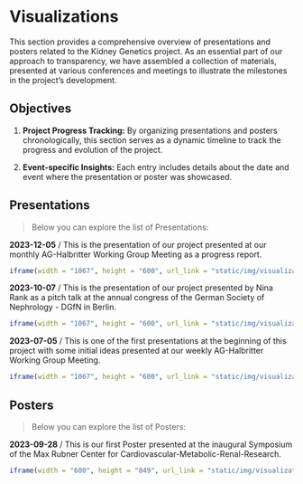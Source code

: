 # Visualizations {#visualizations}

This section provides a comprehensive overview of presentations and posters related to the Kidney Genetics project. 
As an essential part of our approach to transparency, we have assembled a collection of materials,
presented at various conferences and meetings to illustrate the milestones in the project's development.


## Objectives

1. **Project Progress Tracking:** By organizing presentations and posters chronologically, this section serves as a dynamic timeline to track the progress and evolution of the project.

2. **Event-specific Insights:** Each entry includes details about the date and event where the presentation or poster was showcased.


## Presentations

> Below you can explore the list of Presentations:

**2023-12-05** / This is the presentation of our project presented at our monthly AG-Halbritter Working Group Meeting as a progress report.

```r
iframe(width = "1067", height = "600", url_link = "static/img/visualizations/Kidney-Genetics_AG Halbritter_20231205.html")
```


**2023-10-07** / This is the presentation of our project presented by Nina Rank as a pitch talk at the annual congress of the German Society of Nephrology - DGfN in Berlin.

```r
iframe(width = "1067", height = "600", url_link = "static/img/visualizations/Kidney-Genetics_DGfN_20231007.html")
```


**2023-07-05** / This is one of the first presentations at the beginning of this project with some initial ideas presented at our weekly AG-Halbritter Working Group Meeting.

```r
iframe(width = "1067", height = "600", url_link = "static/img/visualizations/Kidney-Genetics_AG-Halbritter_20230705.html")
```



## Posters

> Below you can explore the list of Posters:

**2023-09-28** / This is our first Poster presented at the inaugural Symposium of the Max Rubner Center for Cardiovascular-Metabolic-Renal-Research.

```r
iframe(width = "600", height = "849", url_link = "static/img/visualizations/Kidney-Genetics_MRC Symposium_20230928.html")
```